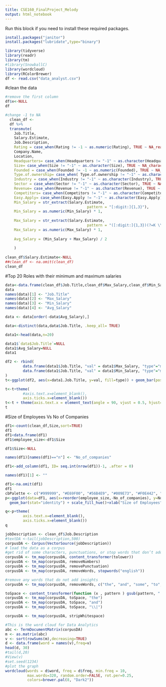 ```yaml
---
title: CSE160_FinalProject_Melody
output: html_notebook
---
```


Run this block if you need to install these required packages.
```r
install.packages("janitor")
install.packages("lubridate",type="binary")
```

```r
library(tidyverse)
library(readr)
library(tm)
#library(SnowballC)
library(wordcloud)
library(RColorBrewer)
df <- read.csv("data_analyst.csv")
```
#clean the data
```r
#remove the first column
df$x<-NULL
df

#change -1 to NA
  clean_df <- 
  df %>% 
  transmute(
    Job.Title, 
    Salary.Estimate,
    Job.Description,
    Rating = case_when(Rating != -1 ~ as.numeric(Rating), TRUE ~ NA_real_),
    Company.Name,
    Location,
    Headquarters= case_when(Headquarters != "-1" ~ as.character(Headquarters), TRUE ~ NA_character_), 
    Size= case_when(Size != "-1" ~ as.character(Size), TRUE ~ NA_character_), 
    Founded = case_when(Founded != -1 ~ as.numeric(Founded), TRUE ~ NA_real_),
    Type.of.ownership= case_when( Type.of.ownership != "-1" ~ as.character( Type.of.ownership), TRUE ~ NA_character_),
    Industry = case_when(Industry != "-1" ~ as.character(Industry), TRUE ~ NA_character_), 
    Sector = case_when(Sector != "-1" ~ as.character(Sector), TRUE ~ NA_character_),
    Revenue= case_when(Revenue != "-1" ~ as.character(Revenue), TRUE ~ NA_character_),
    Competitors= case_when(Competitors != "-1" ~ as.character(Competitors), TRUE ~ NA_character_),
    Easy.Apply= case_when(Easy.Apply != "-1" ~ as.character(Easy.Apply), TRUE ~ NA_character_),
    Min_Salary = str_extract(Salary.Estimate, 
                                     pattern = "[:digit:]{1,3}"), 
    Min_Salary = as.numeric(Min_Salary) * 1, 
    
    Max_Salary = str_extract(Salary.Estimate, 
                                     pattern = "([:digit:]{1,3})(?=K \\(G)"), 
    Max_Salary = as.numeric(Max_Salary) * 1, 
      
    Avg_Salary = (Min_Salary + Max_Salary) / 2
    
    )
  
clean_df$Salary.Estimate<-NULL
##clean_df <- na.omit(clean_df)
clean_df

```
#Top 20 Roles with their minimum and maximum salaries
```r
data<-data.frame(clean_df$Job.Title,clean_df$Max_Salary,clean_df$Min_Salary,clean_df$Avg_Salary)
data
names(data)[1] <- "Job.Title"
names(data)[2] <- "Max_Salary"
names(data)[3] <- "Min_Salary"
names(data)[4] <- "Avg_Salary"

data <- data[order(-data$Avg_Salary),]

data<-distinct(data,data$Job.Title, .keep_all= TRUE)

data1<-head(data,n=20)

data1$`data$Job.Title`=NULL
data1$Avg_Salary=NULL
data1

df2 <- rbind(
        data.frame(data1$Job.Title, "val" = data1$Max_Salary, "type"="max_salary"),
        data.frame(data1$Job.Title, "val" = data1$Min_Salary, "type"="min_salary")
)
t<-ggplot(df2, aes(x=data1.Job.Title, y=val, fill=type)) + geom_bar(position="stack", stat="identity")

t<-t+theme(
        #axis.text.x=element_blank(),
        axis.ticks.x=element_blank())
t<-t + theme(axis.text.x = element_text(angle = 90, vjust = 0.5, hjust=1))
t
```




#Size of Employees Vs No of Companies

```r
df1<-count(clean_df,Size,sort=TRUE)
df1
df1<data.frame(df1)
df1$employee_size<-df1$Size

df1$Size<-NULL

names(df1)[names(df1)=="n"] <- "No_of_companies"

df1<-add_column(df1, ID= seq.int(nrow(df1))-1, .after = 0)

names(df1)[1] <- ""

df1<-na.omit(df1)
df1
cbPalette <- c("#999999", "#E69F00", "#56B4E9", "#009E73", "#F0E442", "#0072B2", "#D55E00", "#CC79A7")
p<-ggplot(data=df1, aes(x=reorder(employee_size,-No_of_companies), y=No_of_companies,fill=employee_size)) +
  geom_bar(stat="identity") + scale_fill_hue()+xlab("Size of Employees")+ylab("Number of companies")

q<-p+theme(
        axis.text.x=element_blank(),
        axis.ticks.x=element_blank())
q

```


```r
jobDescription <- clean_df$Job.Description
#textDA <-tail(jobDescription,500)
corpusDA <- Corpus(VectorSource(jobDescription))
# load the data as a corpus
#get rid of some characters, punctuations, or stop words that don’t add to our insights and thus remove these characters or words from the corpus.
corpusDA <- tm_map(corpusDA, content_transformer(tolower))
corpusDA <- tm_map(corpusDA, removeNumbers)
corpusDA <- tm_map(corpusDA, removePunctuation)
corpusDA <- tm_map(corpusDA, removeWords, stopwords("english"))

#remove any words that do not add insights
corpusDA <- tm_map(corpusDA, removeWords, c("the", "and", "some", "to", "is", "was", "but","using","work","new","job","will","can","help","best","get","able","learn","hoc","idate","one","make","next","true","like","roles","build","large","top","years","hill","big","world","need","also","team","play","better","game","games","teams","must","high","role","roles","join","group","ibotta","well","uel","color","life","use","ing")) 

toSpace <- content_transformer(function (x , pattern ) gsub(pattern, " ", x))
corpusDA <- tm_map(corpusDA, toSpace, "the")
corpusDA <- tm_map(corpusDA, toSpace, "and")
corpusDA <- tm_map(corpusDA, toSpace, "\\|")

corpusDA <- tm_map(corpusDA, stripWhitespace)

#This is the word cloud for Data Analytics
abc <- TermDocumentMatrix(corpusDA)
m <- as.matrix(abc)
v <- sort(rowSums(m),decreasing=TRUE)
d <- data.frame(word = names(v),freq=v)
head(d, 30)
#tail(d,20)
#View(v)
#set.seed(1234)
#plot the graph
wordcloud(words = d$word, freq = d$freq, min.freq = 10,
          max.words=320, random.order=FALSE, rot.per=0.25, 
          colors=brewer.pal(8, "Dark2"))
```